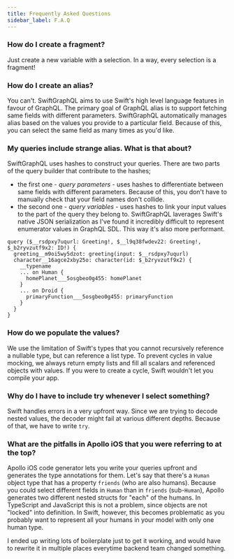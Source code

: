 ```yaml
---
title: Frequently Asked Questions
sidebar_label: F.A.Q
---
```


### How do I create a fragment?

Just create a new variable with a selection. In a way, every selection is a fragment!

### How do I create an alias?

You can't. SwiftGraphQL aims to use Swift's high level language features in favour of GraphQL. The primary goal of GraphQL alias is to support fetching same fields with different parameters. SwiftGraphQL automatically manages alias based on the values you provide to a particular field. Because of this, you can select the same field as many times as you'd like.

### My queries include strange alias. What is that about?

SwiftGraphQL uses hashes to construct your queries. There are two parts of the query builder that contribute to the hashes;

- the first one - _query parameters_ - uses hashes to differentiate between same fields with different parameters. Because of this, you don't have to manually check that your field names don't collide.
- the second one - _query variables_ - uses hashes to link your input values to the part of the query they belong to. SwiftGraphQL laverages Swift's native JSON serialization as I've found it incredibly difficult to represent enumerator values in GraphQL SDL. This way it's also more performant.

```gql
query ($__rsdpxy7uqurl: Greeting!, $__l9q38fwdev22: Greeting!, $_b2ryvzutf9x2: ID!) {
  greeting__m9oi5wy5dzot: greeting(input: $__rsdpxy7uqurl)
  character__16agce2xby25o: character(id: $_b2ryvzutf9x2) {
    __typename
    ... on Human {
      homePlanet___5osgbeo0g455: homePlanet
    }
    ... on Droid {
      primaryFunction___5osgbeo0g455: primaryFunction
    }
  }
}
```

### How do we populate the values?

We use the limitation of Swift's types that you cannot recursively reference a nullable type, but can reference a list type. To prevent cycles in value mocking, we always return empty lists and fill all scalars and referenced objects with values. If you were to create a cycle, Swift wouldn't let you compile your app.

### Why do I have to include try whenever I select something?

Swift handles errors in a very upfront way. Since we are trying to decode nested values, the decoder might fail
at various different depths. Because of that, we have to write `try`.

### What are the pitfalls in Apollo iOS that you were referring to at the top?

Apollo iOS code generator lets you write your queries upfront and generates the type annotations for them. Let's say that there's a `Human` object type that has a property `friends` (who are also humans). Because you could select different fields in `Human` than in `friends` (sub-`Human`), Apollo generates two different nested structs for "each" of the humans. In TypeScript and JavaScript this is not a problem, since objects are not "locked" into definition. In Swift, however, this becomes problematic as you probably want to represent all your humans in your model with only one human type.

I ended up writing lots of boilerplate just to get it working, and would have to rewrite it in multiple places everytime backend team changed something.
